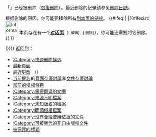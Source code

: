 「'''{{FULLPAGENAME}}'''」已经被刪除（[[Special:Undelete/{{FULLPAGENAME}}|恢復刪除]]）。最近删除的纪录请参见[[Special:Log/delete|刪除日誌]]。

根据删除的原因，你可能要移除所有[[Special:Whatlinkshere/{{FULLPAGENAME}}|到本页的链接]]。
{{#ifeq:{{FULLPAGENAME}}|{{TALKPAGENAME}}||{{#ifexist:{{TALKPAGENAME}}|
<br />
[[File:Information.svg|40px]] 本页存在有一个'''[[{{TALKPAGENAME}}|对话页]]'''（<small class="plainlinks">[{{MediaWiki edit talk}} 编辑]、[{{MediaWiki delete talk}} 删除]</small>）。你可能还需要将它删除。
<br />
{{hideH|对话页|可能会很长}}
{{ {{TALKPAGENAME}} }}
{{hideF}}

|}}}}
返回到：
* [[:Category:快速删除候选|:Category:快速删除候选]]
* [[Special:Newpages|最新頁面]]
* [[Special:Recentchanges|最近更改]] （{{fullurl2|Special:Recentchanges|userExpLevel=unregistered|hideminor=1|匿名}}）
* [[:Category:存废讨论|当前提名]]的[[Wikipedia:頁面存廢討論|頁面存廢討論]]和[[Wikipedia:檔案存廢討論|文件存廢討論]]
* [[Wikipedia:頁面存廢討論/疑似侵權#當前的疑似侵權條目|當前的侵權條目]]
* [[:Category:需要翻译的文章|:Category:需要翻译的文章]]
* [[:Category:來源不明檔案|:Category:來源不明檔案]]
* [[:Category:未知版权的档案|:Category:未知版权的档案]]
* [[:Category:明顯侵權檔案|:Category:明顯侵權檔案]]
* [[:Category:没有合理使用依据的文件|:Category:没有合理使用依据的文件]]
* [[:Category:可被替代的非自由版权文件|:Category:可被替代的非自由版权文件]]
* [[Special:Protectedtitles|被保護的標題]]